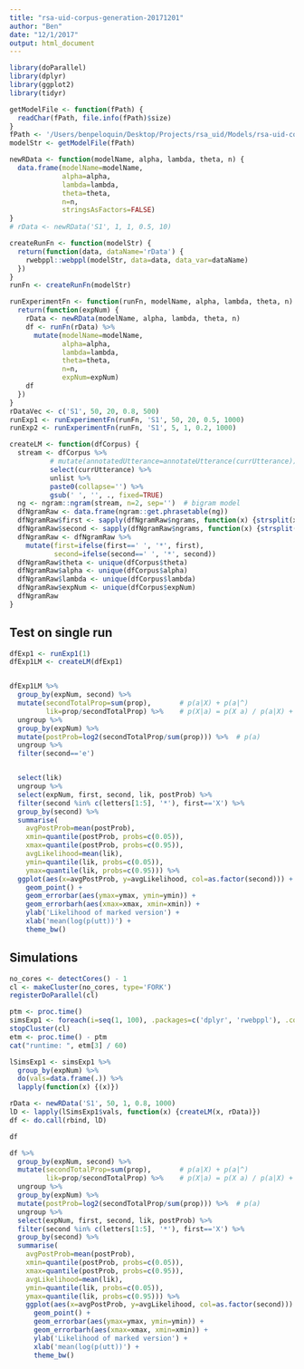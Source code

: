 ```yaml
---
title: "rsa-uid-corpus-generation-20171201"
author: "Ben"
date: "12/1/2017"
output: html_document
---
```


```r
library(doParallel)
library(dplyr)
library(ggplot2)
library(tidyr)
```


```r
getModelFile <- function(fPath) {
  readChar(fPath, file.info(fPath)$size)
}
fPath <- '/Users/benpeloquin/Desktop/Projects/rsa_uid/Models/rsa-uid-corpus-generation-20171201.wppl'
modelStr <- getModelFile(fPath)
```

```r
newRData <- function(modelName, alpha, lambda, theta, n) {
  data.frame(modelName=modelName,
             alpha=alpha,
             lambda=lambda,
             theta=theta,
             n=n,
             stringsAsFactors=FALSE)
}
# rData <- newRData('S1', 1, 1, 0.5, 10)

createRunFn <- function(modelStr) {
  return(function(data, dataName='rData') { 
    rwebppl::webppl(modelStr, data=data, data_var=dataName)
  })
}
runFn <- createRunFn(modelStr)

runExperimentFn <- function(runFn, modelName, alpha, lambda, theta, n) {
  return(function(expNum) {
    rData <- newRData(modelName, alpha, lambda, theta, n)
    df <- runFn(rData) %>%
      mutate(modelName=modelName,
             alpha=alpha,
             lambda=lambda,
             theta=theta,
             n=n,
             expNum=expNum)
    df 
  })
}
rDataVec <- c('S1', 50, 20, 0.8, 500)
runExp1 <- runExperimentFn(runFn, 'S1', 50, 20, 0.5, 1000)
runExp2 <- runExperimentFn(runFn, 'S1', 5, 1, 0.2, 1000)
```

```r
createLM <- function(dfCorpus) {
  stream <- dfCorpus %>%
          # mutate(annotatedUtterance=annotateUtterance(currUtterance)) %>%
          select(currUtterance) %>%
          unlist %>%
          paste0(collapse='') %>%
          gsub(' ', '', ., fixed=TRUE)
  ng <- ngram::ngram(stream, n=2, sep='')  # bigram model
  dfNgramRaw <- data.frame(ngram::get.phrasetable(ng))
  dfNgramRaw$first <- sapply(dfNgramRaw$ngrams, function(x) {strsplit(x, '')}[[1]][1])
  dfNgramRaw$second <- sapply(dfNgramRaw$ngrams, function(x) {strsplit(x, '')}[[1]][3])
  dfNgramRaw <- dfNgramRaw %>%
    mutate(first=ifelse(first==' ', '*', first),
           second=ifelse(second==' ', '*', second))
  dfNgramRaw$theta <- unique(dfCorpus$theta)
  dfNgramRaw$alpha <- unique(dfCorpus$alpha)
  dfNgramRaw$lambda <- unique(dfCorpus$lambda)
  dfNgramRaw$expNum <- unique(dfCorpus$expNum)
  dfNgramRaw
}
```

## Test on single run
```r
dfExp1 <- runExp1(1)
dfExp1LM <- createLM(dfExp1)


dfExp1LM %>%
  group_by(expNum, second) %>%
  mutate(secondTotalProp=sum(prop),       # p(a|X) + p(a|^)
         lik=prop/secondTotalProp) %>%    # p(X|a) = p(X a) / p(a|X) + p(a|^)
  ungroup %>%
  group_by(expNum) %>%
  mutate(postProb=log2(secondTotalProp/sum(prop))) %>%  # p(a)
  ungroup %>%
  filter(second=='e')


  select(lik)
  ungroup %>%
  select(expNum, first, second, lik, postProb) %>%
  filter(second %in% c(letters[1:5], '*'), first=='X') %>%
  group_by(second) %>%
  summarise(
    avgPostProb=mean(postProb),
    xmin=quantile(postProb, probs=c(0.05)),
    xmax=quantile(postProb, probs=c(0.95)),
    avgLikelihood=mean(lik),
    ymin=quantile(lik, probs=c(0.05)),
    ymax=quantile(lik, probs=c(0.95))) %>%
  ggplot(aes(x=avgPostProb, y=avgLikelihood, col=as.factor(second))) +
    geom_point() +
    geom_errorbar(aes(ymax=ymax, ymin=ymin)) +
    geom_errorbarh(aes(xmax=xmax, xmin=xmin)) +
    ylab('Likelihood of marked version') +
    xlab('mean(log(p(utt))') +
    theme_bw()
```


## Simulations
```r
no_cores <- detectCores() - 1
cl <- makeCluster(no_cores, type='FORK')
registerDoParallel(cl)
```

```r
ptm <- proc.time()
simsExp1 <- foreach(i=seq(1, 100), .packages=c('dplyr', 'rwebppl'), .combine=rbind) %dopar% runExp1(i)
stopCluster(cl)
etm <- proc.time() - ptm
cat("runtime: ", etm[3] / 60)
```

```r
lSimsExp1 <- simsExp1 %>%
  group_by(expNum) %>%
  do(vals=data.frame(.)) %>%
  lapply(function(x) {(x)})

rData <- newRData('S1', 50, 1, 0.8, 1000)
lD <- lapply(lSimsExp1$vals, function(x) {createLM(x, rData)})
df <- do.call(rbind, lD)
```


```r
df
```


```r
df %>%
  group_by(expNum, second) %>%
  mutate(secondTotalProp=sum(prop),       # p(a|X) + p(a|^)
         lik=prop/secondTotalProp) %>%    # p(X|a) = p(X a) / p(a|X) + p(a|^)
  ungroup %>%
  group_by(expNum) %>%
  mutate(postProb=log2(secondTotalProp/sum(prop))) %>%  # p(a)
  ungroup %>%
  select(expNum, first, second, lik, postProb) %>%
  filter(second %in% c(letters[1:5], '*'), first=='X') %>%
  group_by(second) %>%
  summarise(
    avgPostProb=mean(postProb),
    xmin=quantile(postProb, probs=c(0.05)),
    xmax=quantile(postProb, probs=c(0.95)),
    avgLikelihood=mean(lik),
    ymin=quantile(lik, probs=c(0.05)),
    ymax=quantile(lik, probs=c(0.95))) %>%
    ggplot(aes(x=avgPostProb, y=avgLikelihood, col=as.factor(second))) +
      geom_point() +
      geom_errorbar(aes(ymax=ymax, ymin=ymin)) +
      geom_errorbarh(aes(xmax=xmax, xmin=xmin)) +
      ylab('Likelihood of marked version') +
      xlab('mean(log(p(utt))') +
      theme_bw()
```


